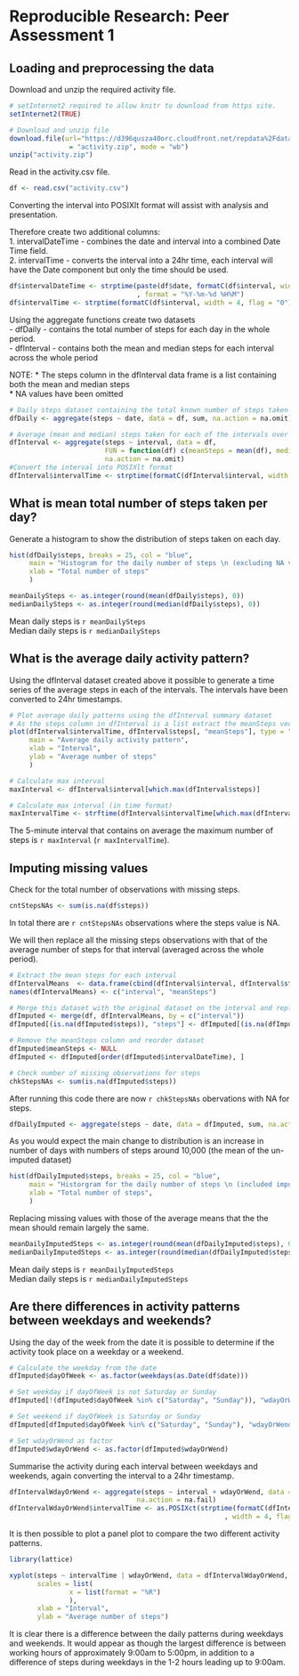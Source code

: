 # Reproducible Research: Peer Assessment 1


## Loading and preprocessing the data
  
Download and unzip the required activity file.  
  
```r
# setInternet2 required to allow knitr to download from https site.
setInternet2(TRUE)

# Download and unzip file
download.file(url="https://d396qusza40orc.cloudfront.net/repdata%2Fdata%2Factivity.zip", destfile
               = "activity.zip", mode = "wb")
unzip("activity.zip")
```
  
Read in the activity.csv file.  
  
```r
df <- read.csv("activity.csv")
```
  
Converting the interval into POSIXlt format will assist with analysis and presentation.  
  
Therefore create two additional columns:  
1. intervalDateTime - combines the date and interval into a combined Date Time field.  
2. intervalTime - converts the interval into a 24hr time, each interval will have the Date component but only the time should be used.
  
```r
df$intervalDateTime <- strptime(paste(df$date, formatC(df$interval, width = 4, flag = "0"))
                                , format = "%Y-%m-%d %H%M")
df$intervalTime <- strptime(formatC(df$interval, width = 4, flag = "0"), format = "%H%M")
```
  
Using the aggregate functions create two datasets  
- dfDaily - contains the total number of steps for each day in the whole period.  
- dfInterval - contains both the mean and median steps for each interval across the whole period  
  
NOTE:
* The steps column in the dfInterval data frame is a list containing both the mean and median steps  
* NA values have been omitted
  
```r
# Daily steps dataset containing the total known number of steps taken each day
dfDaily <- aggregate(steps ~ date, data = df, sum, na.action = na.omit)

# Average (mean and median) steps taken for each of the intervals over the whole period 
dfInterval <- aggregate(steps ~ interval, data = df,
                        FUN = function(df) c(meanSteps = mean(df), medianSteps = median(df)), 
                        na.action = na.omit)
#Convert the interval into POSIXlt format
dfInterval$intervalTime <- strptime(formatC(dfInterval$interval, width = 4, flag = "0"), format = "%H%M")  
```


## What is mean total number of steps taken per day?

Generate a histogram to show the distribution of steps taken on each day.  

```r
hist(dfDaily$steps, breaks = 25, col = "blue", 
     main = "Histogram for the daily number of steps \n (excluding NA values)", 
     xlab = "Total number of steps"
     )
```


```r
meanDailySteps <- as.integer(round(mean(dfDaily$steps), 0))
medianDailySteps <- as.integer(round(median(dfDaily$steps), 0))
```

Mean daily steps is `r meanDailySteps`  
Median daily steps is `r medianDailySteps`

## What is the average daily activity pattern?

Using the dfInterval dataset created above it possible to generate a time series of the average steps in each of the intervals. The intervals have been converted to 24hr timestamps.   

```r
# Plot average daily patterns using the dfInterval summary dataset
# As the steps column in dfInterval is a list extract the meanSteps vector for this analysis
plot(dfInterval$intervalTime, dfInterval$steps[, "meanSteps"], type = "l", 
     main = "Average daily activity pattern",
     xlab = "Interval",
     ylab = "Average number of steps"
     )

# Calculate max interval
maxInterval <- dfInterval$interval[which.max(dfInterval$steps)]

# Calculate max interval (in time format)
maxIntervalTime <- strftime(dfInterval$intervalTime[which.max(dfInterval$steps)], format = "%R %p")
```

The 5-minute interval that contains on average the maximum number of steps is `r maxInterval` (`r maxIntervalTime`).  

## Imputing missing values

Check for the total number of observations with missing steps.   

```r
cntStepsNAs <- sum(is.na(df$steps))
```

In total there are `r cntStepsNAs` observations where the steps value is NA.  

We will then replace all the missing steps observations with that of the average number of steps for that interval (averaged across the whole period). 


```r
# Extract the mean steps for each interval 
dfIntervalMeans  <- data.frame(cbind(dfInterval$interval, dfInterval$steps[, "meanSteps"]))
names(dfIntervalMeans) <- c("interval", "meanSteps")

# Merge this dataset with the original dataset on the interval and replace missing steps observations
dfImputed <- merge(df, dfIntervalMeans, by = c("interval"))
dfImputed[(is.na(dfImputed$steps)), "steps"] <- dfImputed[(is.na(dfImputed$steps)), "meanSteps"]

# Remove the meanSteps column and reorder dataset
dfImputed$meanSteps <- NULL
dfImputed <- dfImputed[order(dfImputed$intervalDateTime), ]

# Check number of missing observations for steps
chkStepsNAs <- sum(is.na(dfImputed$steps))
```

After running this code there are now `r chkStepsNAs` obervations with NA for steps.  

```r
dfDailyImputed <- aggregate(steps ~ date, data = dfImputed, sum, na.action = na.fail)
```

As you would expect the main change to distribution is an increase in number of days with numbers of steps around 10,000 (the mean of the un-imputed dataset) 

```r
hist(dfDailyImputed$steps, breaks = 25, col = "blue",
     main = "Historgram for the daily number of steps \n (included imputed values)", 
     xlab = "Total number of steps",
     )
```

Replacing missing values with those of the average means that the the mean should remain largely the same.

```r
meanDailyImputedSteps <- as.integer(round(mean(dfDailyImputed$steps), 0))
medianDailyImputedSteps <- as.integer(round(median(dfDailyImputed$steps), 0))
```

Mean daily steps is `r meanDailyImputedSteps`  
Median daily steps is `r medianDailyImputedSteps`


## Are there differences in activity patterns between weekdays and weekends?

Using the day of the week from the date it is possible to determine if the activity took place on a weekday or a weekend.  


```r
# Calculate the weekday from the date
dfImputed$dayOfWeek <- as.factor(weekdays(as.Date(df$date)))

# Set weekday if dayOfWeek is not Saturday or Sunday
dfImputed[!(dfImputed$dayOfWeek %in% c("Saturday", "Sunday")), "wdayOrWend"] <- "weekday"

# Set weekend if dayOfWeek is Saturday or Sunday
dfImputed[dfImputed$dayOfWeek %in% c("Saturday", "Sunday"), "wdayOrWend"] <- "weekend"

# Set wdayOrWend as factor
dfImputed$wdayOrWend <- as.factor(dfImputed$wdayOrWend)
```

Summarise the activity during each interval between weekdays and weekends, again converting the interval to a 24hr timestamp.  


```r
dfIntervalWdayOrWend <- aggregate(steps ~ interval + wdayOrWend, data = dfImputed, mean, 
                                na.action = na.fail)
dfIntervalWdayOrWend$intervalTime <- as.POSIXct(strptime(formatC(dfIntervalWdayOrWend$interval
                                                      , width = 4, flag = "0"), format = "%H%M"))  
```

It is then possible to plot a panel plot to compare the two different activity patterns.  

```r
library(lattice)

xyplot(steps ~ intervalTime | wdayOrWend, data = dfIntervalWdayOrWend, type = "l", layout = c(1,2),
       scales = list(
               x = list(format = "%R")
               ),
       xlab = "Interval",
       ylab = "Average number of steps")
```

It is clear there is a difference between the daily patterns during weekdays and weekends. It would appear as though the largest difference is between working hours of approximately 9:00am to 5:00pm, in addition to a difference of steps during weekdays in the 1-2 hours leading up to 9:00am.
